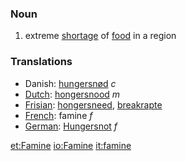 ===Noun===

#extreme [[shortage]] of [[food]] in a region

===Translations===
* Danish: [[hungersnød]] ''c''
*[[Dutch]]: [[hongersnood]] ''m''
*[[Frisian]]: [[hongersneed]], [[breakrapte]]
*[[French]]: famine ''f''
*[[German]]: [[Hungersnot]] ''f''

[[et:Famine]]
[[io:Famine]]
[[it:famine]]